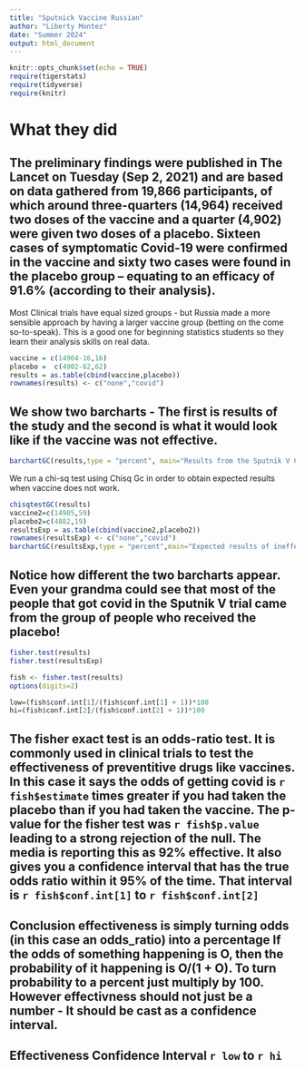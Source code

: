 ```yaml
---
title: "Sputnick Vaccine Russian"
author: "Liberty Montez"
date: "Summer 2024"
output: html_document
---
```



```r
knitr::opts_chunk$set(echo = TRUE)
require(tigerstats)
require(tidyverse)
require(knitr)
```

# What they did  

## The preliminary findings were published in The Lancet on Tuesday (Sep 2, 2021) and are based on data gathered from 19,866 participants, of which around three-quarters (14,964) received two doses of the vaccine and a quarter (4,902) were given two doses of a placebo. Sixteen cases of symptomatic Covid-19 were confirmed in the vaccine and sixty two cases were found in the placebo group -- equating to an efficacy of 91.6% (according to their analysis).

Most Clinical trials have equal sized groups - but Russia made a more sensible approach by having a larger vaccine group (betting on the come so-to-speak).  This is a good one for beginning statistics students so they learn their analysis skills on real data.

```r

vaccine = c(14964-16,16)
placebo =  c(4902-62,62)
results = as.table(cbind(vaccine,placebo))
rownames(results) <- c("none","covid")

```

## We show two barcharts - The first is results of the study and the second is what it would look like if the vaccine was not effective.



```r
barchartGC(results,type = "percent", main="Results from the Sputnik V Clinical Trial")
```
  
We run a chi-sq test using Chisq Gc in order to obtain expected results when vaccine does not work.

```r
chisqtestGC(results)
vaccine2=c(14905,59)
placebo2=c(4882,19)
resultsExp = as.table(cbind(vaccine2,placebo2))
rownames(resultsExp) <- c("none","covid")
barchartGC(resultsExp,type = "percent",main="Expected results of ineffective vaccine \n With the same patient assignment structure")
```
  
## Notice how different the two barcharts appear.  Even your grandma could see that most of the people that got covid in the Sputnik V trial came from the group of people who received the placebo!

```r

fisher.test(results)
fisher.test(resultsExp)
```
```r
fish <- fisher.test(results)
options(digits=2)
```



```r
low=(fish$conf.int[1]/(fish$conf.int[1] + 1))*100
hi=(fish$conf.int[2]/(fish$conf.int[2] + 1))*100
```


## The fisher exact test is an odds-ratio test. It is commonly used in clinical trials to test the effectiveness of preventitive drugs like vaccines. In this case it says the odds of getting covid is `r fish$estimate` times greater if you had taken the placebo than if you had taken the vaccine. The p-value for the fisher test was `r fish$p.value` leading to a strong rejection of the null.  The media is reporting this as 92% effective. It also gives you a confidence interval that has the true odds ratio within it 95% of the time.  That interval is `r fish$conf.int[1]` to `r fish$conf.int[2]`


## Conclusion effectiveness is simply turning odds (in this case an odds_ratio) into a percentage If the odds of something happening is O, then the probability of it happening is O/(1 + O). To turn probability to a percent just multiply by 100. However effectivness should not just be a number - It should be cast as a confidence interval.



## Effectiveness Confidence Interval `r low`  to `r hi`

